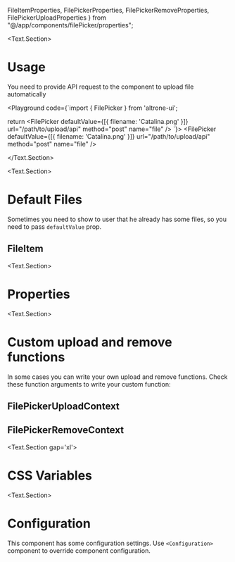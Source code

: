   FileItemProperties,
  FilePickerProperties, FilePickerRemoveProperties,
  FilePickerUploadProperties
} from "@/app/components/filePicker/properties";

<BluePrint title="File Picker" description="This component is used to upload file on the server" />

<Text.Section>
# Usage

  You need to provide API request to the component to upload file automatically

  <Playground code={`import { FilePicker } from 'altrone-ui';

return <FilePicker
  defaultValue={[{ filename: 'Catalina.png' }]}
  url="/path/to/upload/api"
  method="post"
  name="file"
/>
`}>
      <FilePicker defaultValue={[{ filename: 'Catalina.png' }]} url="/path/to/upload/api" method="post" name="file" />
    </Playground>

</Text.Section>

<Text.Section>
  # Default Files

  Sometimes you need to show to user that he already has some files, so you need to pass `defaultValue` prop.

  ## FileItem
  <PropertiesTable title="Properties" data={FileItemProperties} />
</Text.Section>

<Text.Section>
  # Properties

  <PropertiesTable title="Properties" data={FilePickerProperties} />
</Text.Section>

<Text.Section>
  # Custom upload and remove functions

  In some cases you can write your own upload and remove functions. Check these function arguments to write your custom function:

  ## FilePickerUploadContext
  <PropertiesTable title="Properties" data={FilePickerUploadProperties} />

  ## FilePickerRemoveContext
  <PropertiesTable title="Properties" data={FilePickerRemoveProperties} />
</Text.Section>

<Text.Section gap='xl'>
  # CSS Variables
  <CSSVariablesList data={FilePickerCSSVariables} />
</Text.Section>

<Text.Section>
# Configuration

This component has some configuration settings. Use `<Configuration>` component to override component configuration.

<ConfigTable filter="filePicker." />
</Text.Section>